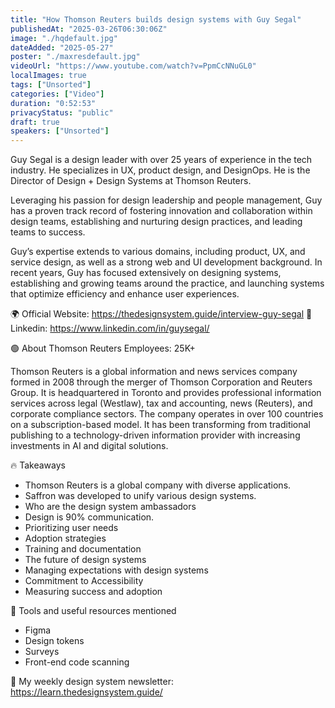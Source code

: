 ```yaml
---
title: "How Thomson Reuters builds design systems with Guy Segal"
publishedAt: "2025-03-26T06:30:06Z"
image: "./hqdefault.jpg"
dateAdded: "2025-05-27"
poster: "./maxresdefault.jpg"
videoUrl: "https://www.youtube.com/watch?v=PpmCcNNuGL0"
localImages: true
tags: ["Unsorted"]
categories: ["Video"]
duration: "0:52:53"
privacyStatus: "public"
draft: true
speakers: ["Unsorted"]
---
```

Guy Segal is a design leader with over 25 years of experience in the tech industry. He specializes in UX, product design, and DesignOps. He is the Director of Design + Design Systems at Thomson Reuters.

Leveraging his passion for design leadership and people management, Guy has a proven track record of fostering innovation and collaboration within design teams, establishing and nurturing design practices, and leading teams to success.

Guy’s expertise extends to various domains, including product, UX, and service design, as well as a strong web and UI development background.
In recent years, Guy has focused extensively on designing systems, establishing and growing teams around the practice, and launching systems that optimize efficiency and enhance user experiences.

🌍 Official Website: https://thedesignsystem.guide/interview-guy-segal
🔗 Linkedin: https://www.linkedin.com/in/guysegal/

🟢 About Thomson Reuters
Employees: 25K+

Thomson Reuters is a global information and news services company formed in 2008 through the merger of Thomson Corporation and Reuters Group. It is headquartered in Toronto and provides professional information services across legal (Westlaw), tax and accounting, news (Reuters), and corporate compliance sectors. The company operates in over 100 countries on a subscription-based model. It has been transforming from traditional publishing to a technology-driven information provider with increasing investments in AI and digital solutions.

🔥 Takeaways

* Thomson Reuters is a global company with diverse applications.
* Saffron was developed to unify various design systems.
* Who are the design system ambassadors 
* Design is 90% communication.
* Prioritizing user needs
* Adoption strategies
* Training and documentation 
* The future of design systems 
* Managing expectations with design systems
* Commitment to Accessibility
* Measuring success and adoption

💎 Tools and useful resources mentioned
* Figma
* Design tokens
* Surveys
* Front-end code scanning

💎 My weekly design system newsletter: https://learn.thedesignsystem.guide/
